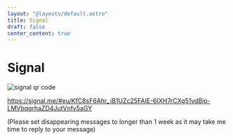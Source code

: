 ```yaml
---
layout: "@layouts/default.astro"
title: Signal
draft: false
center_content: true
---
```


# Signal

![signal qr code](/images/qr-codes/signal.png)

https://signal.me/#eu/KfC8sF6Ahr_jB1UZc25FAIE-6IXH7rCXg51vdBip-LMVbqgrhaZD4JutVnfv5aGY

(Please set disappearing messages to longer than 1 week as it may take me time to reply to your message)
